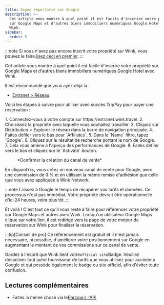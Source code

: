 ```yaml
---
title: Soyez répertorié sur Google
description: >-
  Cet article vous montre à quel point il est facile d'inscrire votre propriété
  sur Google Maps et d'autres biens immobiliers numériques Google Hotel avec
  Wink.
sidebar:
  order: 5
---
```


:::note
Si vous n'avez pas encore inscrit votre propriété sur Wink, vous pouvez le faire.[lisez ceci en premier](/extranet/what-is-extranet).
:::

Cet article vous montre à quel point il est facile d'inscrire votre propriété sur Google Maps et d'autres biens immobiliers numériques Google Hotel avec Wink.

Il est recommandé que vous ayez déjà lu :

* [Extranet > Réseau](/extranet/network/).

Voici les étapes à suivre pour utiliser avec succès TripPay pour payer une réservation :

<Steps>
  1. Connectez-vous à votre compte sur https://extranet.wink.travel.
  2. Choisissez la propriété avec laquelle vous souhaitez travailler.
  3. Cliquez sur Distribution > Explorer le réseau dans la barre de navigation principale.
  4. Faites défiler vers le bas pour `Affiliates`.
  5. Dans le `Name` filtre, tapez `Google`.
  6. Cliquez sur le résultat de recherche portant le nom de Google.
  7. Cela vous amène à l'aperçu des performances de Google.
  8. Faites défiler vers le bas et cliquez sur le `Activate` bouton.
</Steps>


<figure>
  <CloudinaryImage width="700" height="404" resize="scale" quality="best" alt="Créer un canal de vente" src="academy/create-sales-channel" errorImage="noimage_opaque_nyrtl0.png" />

  <figcaption>*Confirmer la création du canal de vente*</figcaption>
</figure>


En cliquant`Yes`, vous créez un nouveau canal de vente pour Google, avec une commission de 0 % et en utilisant la même remise d'adhésion que celle que vous avez appliquée à Wink Network.

:::note
Laissez à Google le temps de récupérer vos tarifs et données. Ce processus n'est pas immédiat. Votre propriété devrait être opérationnelle d'ici 24 heures, voire plus tôt.
:::

Et voilà ! C'est tout ce qu'il vous reste à faire pour référencer votre propriété sur Google Maps et autres avec Wink. Lorsqu'un utilisateur Google Maps clique sur votre lien, il est redirigé vers la page de votre moteur de réservation sur Wink pour finaliser la réservation.

:::tip\[Conseil de pro]
Ce référencement est gratuit et il n'est jamais nécessaire, ni possible, d'améliorer votre positionnement sur Google en augmentant le montant de vos commissions sur ce canal de vente.

Gardez à l'esprit que Wink tient votre`official site`Badge. Veuillez désactiver tout autre fournisseur de tarifs que vous utilisez pour accéder à Google et qui possède également le badge du site officiel, afin d'éviter toute confusion.

## Lectures complémentaires

* Faites la même chose via le[Parcourir l'API](/developers/apis/#distribution-api)

